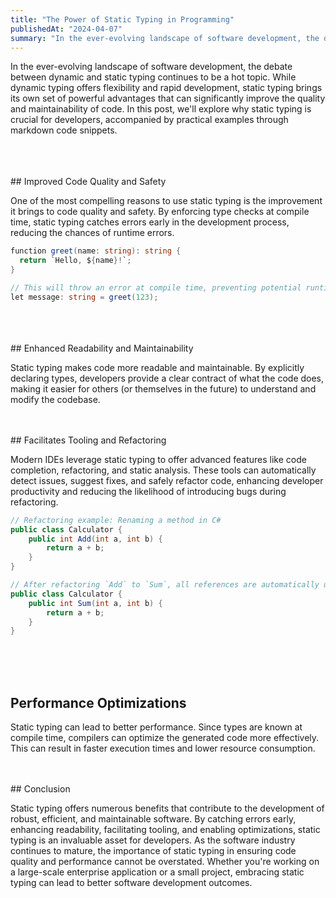 ```yaml
---
title: "The Power of Static Typing in Programming"
publishedAt: "2024-04-07"
summary: "In the ever-evolving landscape of software development, the debate between dynamic and static typing continues to be a hot topic."
---
```


In the ever-evolving landscape of software development, the debate between dynamic and static typing continues to be a hot topic. While dynamic typing offers flexibility and rapid development, static typing brings its own set of powerful advantages that can significantly improve the quality and maintainability of code. In this post, we'll explore why static typing is crucial for developers, accompanied by practical examples through markdown code snippets.

<br />
<br />
<br />
## Improved Code Quality and Safety

One of the most compelling reasons to use static typing is the improvement it
brings to code quality and safety. By enforcing type checks at compile time,
static typing catches errors early in the development process, reducing the
chances of runtime errors.

```csharp
function greet(name: string): string {
  return `Hello, ${name}!`;
}

// This will throw an error at compile time, preventing potential runtime issues.
let message: string = greet(123);
```

<br />
<br />
<br />
## Enhanced Readability and Maintainability

Static typing makes code more readable and maintainable. By explicitly declaring
types, developers provide a clear contract of what the code does, making it
easier for others (or themselves in the future) to understand and modify the
codebase.

<br />
<br />
## Facilitates Tooling and Refactoring

Modern IDEs leverage static typing to offer advanced features like code
completion, refactoring, and static analysis. These tools can automatically
detect issues, suggest fixes, and safely refactor code, enhancing developer
productivity and reducing the likelihood of introducing bugs during refactoring.

```csharp
// Refactoring example: Renaming a method in C#
public class Calculator {
    public int Add(int a, int b) {
        return a + b;
    }
}

// After refactoring `Add` to `Sum`, all references are automatically updated.
public class Calculator {
    public int Sum(int a, int b) {
        return a + b;
    }
}
```

<br />
<br />
<br />

## Performance Optimizations

Static typing can lead to better performance. Since types are known at compile time, compilers can optimize the generated code more effectively. This can result in faster execution times and lower resource consumption.

<br />
<br />
## Conclusion

Static typing offers numerous benefits that contribute to the development of
robust, efficient, and maintainable software. By catching errors early,
enhancing readability, facilitating tooling, and enabling optimizations, static
typing is an invaluable asset for developers. As the software industry continues
to mature, the importance of static typing in ensuring code quality and
performance cannot be overstated. Whether you're working on a large-scale
enterprise application or a small project, embracing static typing can lead to
better software development outcomes.
